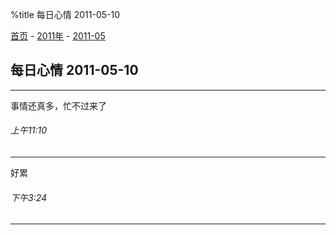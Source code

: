 %title 每日心情 2011-05-10

[[../../../index|首页]] - [[../index|2011年]] - [[index|2011-05]]
==每日心情 2011-05-10==
----
事情还真多，忙不过来了
======上午11:10======
----
好累
======下午3:24======
----
